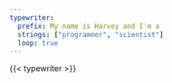 ```yaml
---
typewriter:
  prefix: My name is Harvey and I'm a
  strings: ["programmer", "scientist"]
  loop: true
---
```



{{< typewriter >}}
